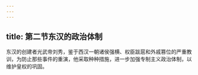 ```yaml
---
---
---
```

title: 第二节东汉的政治体制
---



东汉的创建者光武帝刘秀，鉴于西汉一朝诸侯强横、权臣跋扈和外戚篡位的严重教训，为防止那些事件的重演，他采取种种措施，进一步加强专制主义政治体制，以维护皇权的巩固。